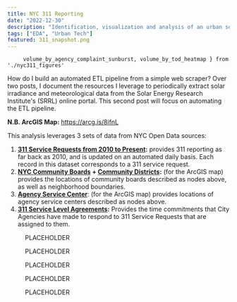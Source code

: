 ```yaml
---
title: NYC 311 Reporting
date: "2022-12-30"
description: "Identification, visualization and analysis of an urban soft system."
tags: ["EDA", "Urban Tech"]
featured: 311_snapshot.png
---
```


         volume_by_agency_complaint_sunburst, volume_by_tod_heatmap } from './nyc311_figures'

<p className="lead">
  How do I build an automated ETL pipeline from a simple web scraper? Over two posts, I
  document the resources I leverage to periodically extract solar irradiance and
  meteorological data from the Solar Energy Research Institute's (SRRL) online portal.
  This second post will focus on automating the ETL pipeline.
</p>

**N.B. ArcGIS Map:** https://arcg.is/8ifnL

This analysis leverages 3 sets of data from NYC Open Data sources:
1. **[311 Service Requests from 2010 to Present](https://data.cityofnewyork.us/Social-Services/311-Service-Requests-from-2010-to-Present/erm2-nwe9):** provides 311 reporting as far back as 2010, and is updated on an automated daily basis. Each record in this dataset corresponds to a 311 service request.
2. **[NYC Community Boards](https://data.cityofnewyork.us/City-Government/NYC-Community-Boards/ruf7-3wgc) + [Community Districts](https://data.cityofnewyork.us/City-Government/Community-Districts/yfnk-k7r4):** (for the ArcGIS map) provides the locations of community boards described as nodes above, as well as neighborhood boundaries.
3. **[Agency Service Center](https://data.cityofnewyork.us/Social-Services/Agency-Service-Center/nn5y-wmuj)**: (for the ArcGIS map) provides locations of agency service centers described as nodes above.
4. **[311 Service Level Agreements](https://data.cityofnewyork.us/City-Government/311-Service-Level-Agreements/cs9t-e3x8):** Provides the time commitments that City Agencies have made to respond to 311 Service Requests that are assigned to them.

<figure>
  <LazyPlot {...volume_by_medium} />
  <figcaption>
    PLACEHOLDER
  </figcaption>
</figure>

<figure>
  <LazyPlot {...volume_by_complaint} />
  <figcaption>
    PLACEHOLDER
  </figcaption>
</figure>

<figure>
  <LazyPlot {...volume_by_agency} />
  <figcaption>
    PLACEHOLDER
  </figcaption>
</figure>

<figure>
  <LazyPlot {...volume_by_agency_complaint_sunburst} />
  <figcaption>
    PLACEHOLDER
  </figcaption>
</figure>

<figure>
  <LazyPlot {...volume_by_tod_heatmap} />
  <figcaption>
    PLACEHOLDER
  </figcaption>
</figure>